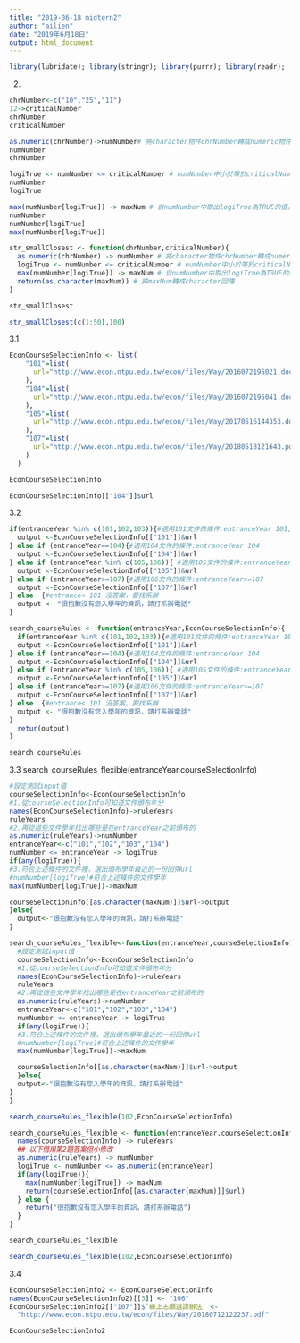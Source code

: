 ```yaml
---
title: "2019-06-18 midtern2"
author: "ailien"
date: "2019年6月18日"
output: html_document
---
```


```r
library(lubridate); library(stringr); library(purrr); library(readr);
```

2.

```r
chrNumber<-c("10","25","11")
12->criticalNumber
chrNumber
criticalNumber
```
```r
as.numeric(chrNumber)->numNumber# 將character物件chrNumber轉成numeric物件numNumber
numNumber
chrNumber
```
```r
logiTrue <- numNumber <= criticalNumber # numNumber中小於等於criticalNumber的元素logic判斷值
numNumber
logiTrue 
```

```r
max(numNumber[logiTrue]) -> maxNum # 自numNumber中取出logiTrue為TRUE的值，找出當中最大的存在maxNum
numNumber
numNumber[logiTrue]
max(numNumber[logiTrue])
```

```r
str_smallClosest <- function(chrNumber,criticalNumber){
  as.numeric(chrNumber) -> numNumber # 將character物件chrNumber轉成numeric物件numNumber
  logiTrue <- numNumber <= criticalNumber # numNumber中小於等於criticalNumber的元素logic判斷值
  max(numNumber[logiTrue]) -> maxNum # 自numNumber中取出logiTrue為TRUE的值，找出當中最大的存在maxNum
  return(as.character(maxNum)) # 將maxNum轉成character回傳
}

str_smallClosest
```

```r
str_smallClosest(c(1:50),100)
```

3.1
```r
EconCourseSelectionInfo <- list(
    "101"=list(
      url="http://www.econ.ntpu.edu.tw/econ/files/Way/2016072195021.doc"
    ),
    "104"=list(
      url="http://www.econ.ntpu.edu.tw/econ/files/Way/2016072195041.doc"
    ),
    "105"=list(
      url="http://www.econ.ntpu.edu.tw/econ/files/Way/20170516144353.doc"
    ),
    "107"=list(
      url="http://www.econ.ntpu.edu.tw/econ/files/Way/20180518121643.pdf"
    )
  )

EconCourseSelectionInfo
```

```r
EconCourseSelectionInfo[["104"]]$url
```

3.2

```r
if(entranceYear %in% c(101,102,103)){#適用101文件的條件:entranceYear 101,102,103
  output <-EconCourseSelectionInfo[["101"]]&url
} else if (entranceYear==104){#適用104文件的條件:entranceYear 104
  output <-EconCourseSelectionInfo[["104"]]&url
} else if (entranceYear %in% c(105,106)){ #適用105文件的條件:entranceYear 105 106
  output <-EconCourseSelectionInfo[["105"]]&url
} else if (entranceYear>=107){#適用106文件的條件:entranceYear>=107
  output <-EconCourseSelectionInfo[["107"]]&url
} else  {#entrance< 101 沒答案，要找系辦
  output <- "很抱歉沒有您入學年的資訊，請打系辦電話"
}
```




```r
search_courseRules <- function(entranceYear,EconCourseSelectionInfo){
  if(entranceYear %in% c(101,102,103)){#適用101文件的條件:entranceYear 101,102,103
  output <-EconCourseSelectionInfo[["101"]]&url
} else if (entranceYear==104){#適用104文件的條件:entranceYear 104
  output <-EconCourseSelectionInfo[["104"]]&url
} else if (entranceYear %in% c(105,106)){ #適用105文件的條件:entranceYear 105 106
  output <-EconCourseSelectionInfo[["105"]]&url
} else if (entranceYear>=107){#適用106文件的條件:entranceYear>=107
  output <-EconCourseSelectionInfo[["107"]]&url
} else  {#entrance< 101 沒答案，要找系辦
  output <- "很抱歉沒有您入學年的資訊，請打系辦電話"
}
  retur(output)
}

search_courseRules
```



3.3
search_courseRules_flexible(entranceYear,courseSelectionInfo)

```r
#設定測試input值
courseSelectionInfo<-EconCourseSelectionInfo
#1.從courseSelectionInfo可知道文件頒布年分
names(EconCourseSelectionInfo)->ruleYears
ruleYears
#2.再從這些文件學年找出哪些是在entranceYear之前頒布的
as.numeric(ruleYears)->numNumber
entranceYear<-c("101","102","103","104")
numNumber <= entranceYear -> logiTrue
if(any(logiTrue)){
#3.符合上述條件的文件裡，選出頒布學年最近的一份回傳url
#numNumber[logiTrue]#符合上述條件的文件學年
max(numNumber[logiTrue])->maxNum

courseSelectionInfo[[as.character(maxNum)]]$url->output
}else{
  output<-"很抱歉沒有您入學年的資訊，請打系辦電話"
}
```

```r
search_courseRules_flexible<-function(entranceYear,courseSelectionInfo){
  #設定測試input值
  courseSelectionInfo<-EconCourseSelectionInfo
  #1.從courseSelectionInfo可知道文件頒布年分
  names(EconCourseSelectionInfo)->ruleYears
  ruleYears
  #2.再從這些文件學年找出哪些是在entranceYear之前頒布的
  as.numeric(ruleYears)->numNumber
  entranceYear<-c("101","102","103","104")
  numNumber <= entranceYear -> logiTrue
  if(any(logiTrue)){
  #3.符合上述條件的文件裡，選出頒布學年最近的一份回傳url
  #numNumber[logiTrue]#符合上述條件的文件學年
  max(numNumber[logiTrue])->maxNum

  courseSelectionInfo[[as.character(maxNum)]]$url->output
  }else{
  output<-"很抱歉沒有您入學年的資訊，請打系辦電話"
}
}
```


```r
search_courseRules_flexible(102,EconCourseSelectionInfo)
```



```r
search_courseRules_flexible <- function(entranceYear,courseSelectionInfo){
  names(courseSelectionInfo) -> ruleYears
  ## 以下借用第2題答案但小修改
  as.numeric(ruleYears) -> numNumber
  logiTrue <- numNumber <= as.numeric(entranceYear)
  if(any(logiTrue)){
    max(numNumber[logiTrue]) -> maxNum
    return(courseSelectionInfo[[as.character(maxNum)]]$url)
  } else {
    return("很抱歉沒有您入學年的資訊，請打系辦電話")
  }
}

search_courseRules_flexible
```

```r
search_courseRules_flexible(102,EconCourseSelectionInfo)
```

3.4

```r
EconCourseSelectionInfo2 <- EconCourseSelectionInfo
names(EconCourseSelectionInfo2)[[3]] <- "106"
EconCourseSelectionInfo2[["107"]]$`線上志願選課辦法` <- 
  "http://www.econ.ntpu.edu.tw/econ/files/Way/20180712122237.pdf"

EconCourseSelectionInfo2
```

